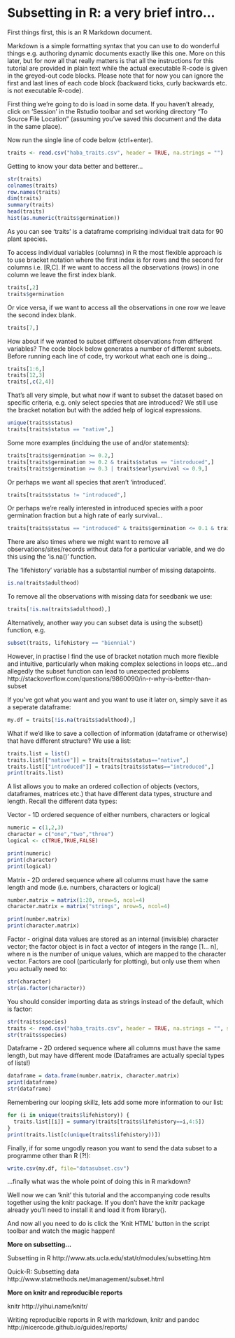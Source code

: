 Subsetting in R: a very brief intro...
========================================================

First things first, this is an R Markdown document.

Markdown is a simple formatting syntax that you can use to do wonderful things e.g. authoring dynamic documents exactly like this one. More on this later, but for now all that really matters is that all the instructions for this tutorial are provided in plain text while the actual executable R-code is given in the greyed-out code blocks. Please note that for now you can ignore the first and last lines of each code block (backward ticks, curly backwards etc. is not executable R-code).

First thing we're going to do is load in some data. If you haven't already, click on 'Session' in the Rstudio toolbar and set working directory "To Source File Location" (assuming you've saved this document and the data in the same place).

Now run the single line of code below (ctrl+enter). 

```r
traits <- read.csv("haba_traits.csv", header = TRUE, na.strings = "")
```

Getting to know your data better and betterer...

```r
str(traits)
colnames(traits)
row.names(traits)
dim(traits)
summary(traits)
head(traits)
hist(as.numeric(traits$germination))
```

As you can see 'traits' is a dataframe comprising individual trait data for 90 plant species.

To access individual variables (columns) in R the most flexible approach is to use bracket notation where the first index is for rows and the second for columns i.e. [R,C]. If we want to access all the observations (rows) in one column we leave the first index blank.

```r
traits[,2]
traits$germination
```

Or vice versa, if we want to access all the observations in one row we leave the second index blank.

```r
traits[7,]
```

How about if we wanted to subset different observations from different variables? The code block below generates a number of different subsets. Before running each line of code, try workout what each one is doing...

```r
traits[1:6,]
traits[12,3]
traits[,c(2,4)]
```

That's all very simple, but what now if want to subset the dataset based on specific criteria, e.g. only select species that are introduced? We still use the bracket notation but with the added help of logical expressions. 

```r
unique(traits$status)
traits[traits$status == "native",]
```

Some more examples (inclduing the use of and/or statements):

```r
traits[traits$germination >= 0.2,]
traits[traits$germination >= 0.2 & traits$status == "introduced",]
traits[traits$germination >= 0.3 | traits$earlysurvival <= 0.9,]
```

Or perhaps we want all species that aren't 'introduced'.

```r
traits[traits$status != "introduced",]
```


Or perhaps we're really interested in introduced species with a poor germination fraction but a high rate of early survival...

```r
traits[traits$status == "introduced" & traits$germination <= 0.1 & traits$earlysurvival >= 0.95,]
```

There are also times where we might want to remove all observations/sites/records without data for a particular variable, and we do this using the 'is.na()' function.

The 'lifehistory' variable has a substantial number of missing datapoints.

```r
is.na(traits$adulthood)
```

To remove all the observations with missing data for seedbank we use:

```r
traits[!is.na(traits$adulthood),]
```

Alternatively, another way you can subset data is using the subset() function, e.g.

```r
subset(traits, lifehistory == "biennial")
```

However, in practise I find the use of bracket notation much more flexible and intuitive, particularly when making complex selections in loops etc...and allegedly the subset function can lead to unexpected problems http://stackoverflow.com/questions/9860090/in-r-why-is-better-than-subset

If you've got what you want and you want to use it later on, simply save it as a seperate dataframe:

```r
my.df = traits[!is.na(traits$adulthood),]
```

What if we'd like to save a collection of information (dataframe or otherwise) that have different structure? We use a list:

```r
traits.list = list()
traits.list[["native"]] = traits[traits$status=="native",]
traits.list[["introduced"]] = traits[traits$status=="introduced",]
print(traits.list)
```

A list allows you to make an ordered collection of objects (vectors, dataframes, matrices etc.) that have different data types, structure and length. Recall the different data types:

Vector - 1D ordered sequence of either numbers, characters or logical
```r
numeric = c(1,2,3)
character = c("one","two","three")
logical <- c(TRUE,TRUE,FALSE)
```

```r
print(numeric)
print(character)
print(logical)
```
Matrix - 2D ordered sequence where all columns must have the same length and mode (i.e. numbers, characters or logical)
```r
number.matrix = matrix(1:20, nrow=5, ncol=4)
character.matrix = matrix("strings", nrow=5, ncol=4)
```

```r
print(number.matrix)
print(character.matrix)
```
Factor - original data values are stored as an internal (invisible) character vector; the factor object is in fact a vector of integers in the range [1... n], where n is the number of unique values, which are mapped to the character vector. Factors are cool (particularly for plotting), but only use them when you actually need to:
```r
str(character)
str(as.factor(character))
```
You should consider importing data as strings instead of the default, which is factor:
```r
str(traits$species)
traits <- read.csv("haba_traits.csv", header = TRUE, na.strings = "", stringsAsFactors=FALSE)
str(traits$species)
```
Dataframe - 2D ordered sequence where all columns must have the same length, but may have different mode (Dataframes are actually special types of lists!)
```r
dataframe = data.frame(number.matrix, character.matrix)
print(dataframe)
str(dataframe)

```

Remembering our looping skillz, lets add some more information to our list: 
```r
for (i in unique(traits$lifehistory)) {
  traits.list[[i]] = summary(traits[traits$lifehistory==i,4:5])
}
print(traits.list[c(unique(traits$lifehistory))])
```

Finally, if for some ungodly reason you want to send the data subset to a programme other than R (?!):

```r
write.csv(my.df, file="datasubset.csv")
```


...finally what was the whole point of doing this in R markdown?

Well now we can 'knit' this tutorial and the accompanying code results together using the knitr package. If you don't have the knitr package already you'll need to install it and load it from library(). 

And now all you need to do is click the 'Knit HTML' button in the script toolbar and watch the magic happen!

**More on subsetting...**

Subsetting in R http://www.ats.ucla.edu/stat/r/modules/subsetting.htm

Quick-R: Subsetting data http://www.statmethods.net/management/subset.html

**More on knitr and reproducible reports**

knitr http://yihui.name/knitr/

Writing reproducible reports in R with markdown, knitr and pandoc http://nicercode.github.io/guides/reports/
